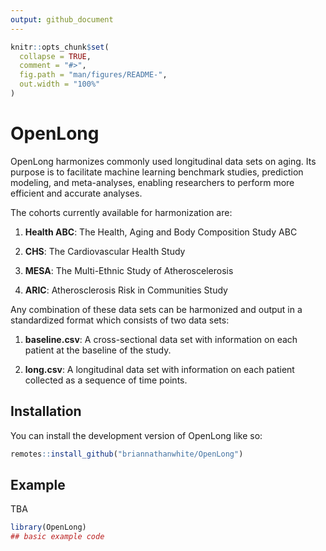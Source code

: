 ```yaml
---
output: github_document
---
```


<!-- README.md is generated from README.Rmd. Please edit that file -->

```r
knitr::opts_chunk$set(
  collapse = TRUE,
  comment = "#>",
  fig.path = "man/figures/README-",
  out.width = "100%"
)
```

<!-- README.md is generated from README.Rmd. Please edit that file -->

# OpenLong

<!-- badges: start -->
<!-- badges: end -->

OpenLong harmonizes commonly used longitudinal data sets on aging. Its purpose is to facilitate machine learning benchmark studies, prediction modeling, and meta-analyses, enabling researchers to perform more efficient and accurate analyses.

The cohorts currently available for harmonization are:

1. **Health ABC**: The Health, Aging and Body Composition Study ABC

2. **CHS**: The Cardiovascular Health Study

3. **MESA**: The Multi-Ethnic Study of Atheroscelerosis 

<!-- 4. **WHI-CTOS**: The Women's Health Initiative: Clinical Trial and Observational Study -->

4. **ARIC**: Atherosclerosis Risk in Communities Study

Any combination of these data sets can be harmonized and output in a standardized format which consists of two data sets:

1. **baseline.csv**: A cross-sectional data set with information on each patient at the baseline of the study.

2. **long.csv**: A longitudinal data set with information on each patient collected as a sequence of time points.

## Installation

You can install the development version of OpenLong like so:

``` r
remotes::install_github("briannathanwhite/OpenLong")
```

## Example

TBA

``` r
library(OpenLong)
## basic example code
```
